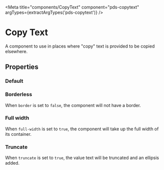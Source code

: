 


<Meta title="components/CopyText" component="pds-copytext" argTypes={extractArgTypes('pds-copytext')} />

# Copy Text

A component to use in places where "copy" text is provided to be copied elsewhere.

## Properties

<ArgsTable of="pds-copytext" />

### Default

<Story story={stories.Default} />

<Canvas>
  <pds-copytext value="Copy this text"></pds-copytext>
</Canvas>

### Borderless

When `border` is set to `false`, the component will not have a border.

<Story story={stories.Borderless} />

<Canvas>
  <pds-copytext value="Copy that text" border="false"></pds-copytext>
</Canvas>

### Full width

When `full-width` is set to `true`, the component will take up the full width of its container.

<Story story={stories.FullWidth} />

<Canvas>
  <pds-copytext value="Copy all of this text" full-width="true"></pds-copytext>
</Canvas>

### Truncate

When `truncate` is set to `true`, the value text will be truncated and an ellipsis added.

<Story story={stories.Truncate} />

<Canvas>
  <div style={{ width: '350px' }}>
    <pds-copytext value="Copy all of this really long text that should be truncated in the UI, but will still be copied to the clipboard." truncate="true"></pds-copytext>
  </div>
</Canvas>
